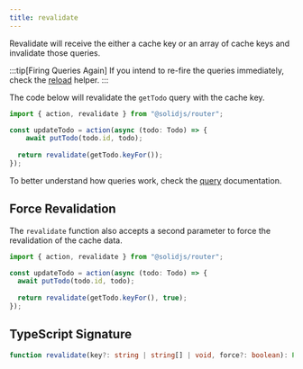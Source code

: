 ```yaml
---
title: revalidate
---
```


Revalidate will receive the either a cache key or an array of cache keys and invalidate those queries.

:::tip[Firing Queries Again]
If you intend to re-fire the queries immediately, check the [reload](/solid-router/reference/response-helpers/reload) helper.
:::

The code below will revalidate the `getTodo` query with the cache key.

```ts title="/actions/update-todo.ts" {6}
import { action, revalidate } from "@solidjs/router";

const updateTodo = action(async (todo: Todo) => {
	await putTodo(todo.id, todo);
	
  return revalidate(getTodo.keyFor());
});
```

To better understand how queries work, check the [query](/solid-router/reference/data-apis/query) documentation.

## Force Revalidation

The `revalidate` function also accepts a second parameter to force the revalidation of the cache data.

```ts title="/actions/update-todo.ts" {6}
import { action, revalidate } from "@solidjs/router";

const updateTodo = action(async (todo: Todo) => {
  await putTodo(todo.id, todo);
  
  return revalidate(getTodo.keyFor(), true);
});
```

## TypeScript Signature

```ts
function revalidate(key?: string | string[] | void, force?: boolean): Promise<void>;
```